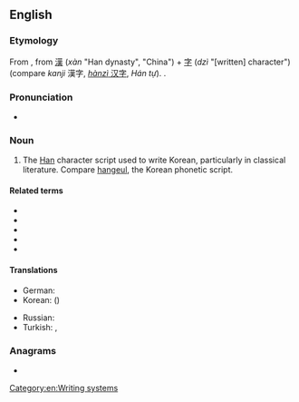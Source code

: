 {{also|Hanja}}
==English==
{{wikipedia}}

===Etymology===
From {{etyl|ko|en}} {{ko-inline|한자|hanja|Chinese characters|漢字}}, from {{etyl|ltc|en}} [[漢]] (''xàn'' "Han dynasty", "China") + [[字]] (''dzì'' "[written] character") (compare {{etyl|ja|-}} ''kanji'' 漢字, {{etyl|cmn|-}} [[汉字|''hànzì'' 汉字]], {{etyl|vi|-}} ''Hán tự''). {{doublet|en|kanji}}.

===Pronunciation===
* {{a|US}} {{IPA|en|/ˈhɑn.dʒə/|/ˈhɑn.dʒɑ/}}

===Noun===
{{en-noun|hanja}}

# The [[Han]] character script used to write Korean, particularly in classical literature. Compare [[hangeul]], the Korean phonetic script. <!-- note that current academic writing often contains large quantities of hanja, it is hardly out of use! -->

====Related terms====
* {{l|en|hanjaeo}}
* {{l|en|hanmun}}
* {{l|en|hanzi}}
* {{l|en|kanji}}
* {{l|vi|Hán tự}}

====Translations====
{{trans-top|Han character script used to write Korean}}
* German: {{t+|de|Hanja|n}}
* Korean: {{t+|ko|한자}} ({{t+|ko|漢字}})
{{trans-mid}}
* Russian: {{t|ru|ханча́|f}}
* Turkish: {{t|tr|hanca}}, {{t|tr|hanja}}
{{trans-bottom}}

===Anagrams===
* {{anagrams|en|a=aahjn|Jahan}}

[[Category:en:Writing systems]]